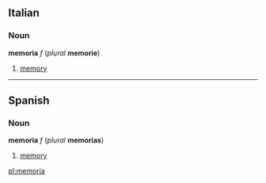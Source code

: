 ==Italian==
===Noun===
'''memoria''' ''f'' (''plural'' '''memorie''')

# [[memory]]

----
==Spanish==
===Noun===
'''memoria''' ''f'' (''plural'' '''memorias''')

# [[memory]]

[[pl:memoria]]